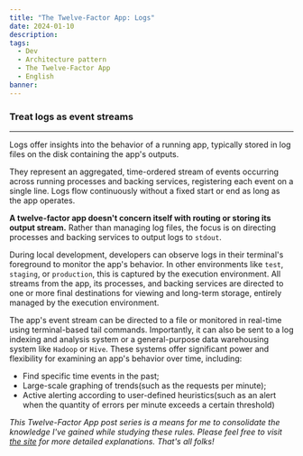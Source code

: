 ```yaml
---
title: "The Twelve-Factor App: Logs"
date: 2024-01-10
description:
tags:
  - Dev
  - Architecture pattern
  - The Twelve-Factor App
  - English
banner:
---
```


### Treat logs as event streams

---

Logs offer insights into the behavior of a running app, typically stored in log
files on the disk containing the app's outputs.

They represent an aggregated, time-ordered stream of events occurring across
running processes and backing services, registering each event on a single line.
Logs flow continuously without a fixed start or end as long as the app operates.

**A twelve-factor app doesn't concern itself with routing or storing its output
stream.** Rather than managing log files, the focus is on directing processes
and backing services to output logs to `stdout`.

During local development, developers can observe logs in their terminal's
foreground to monitor the app's behavior. In other environments like `test`,
`staging`, or `production`, this is captured by the execution environment. All
streams from the app, its processes, and backing services are directed to one or
more final destinations for viewing and long-term storage, entirely managed by
the execution environment.

The app's event stream can be directed to a file or monitored in real-time
using terminal-based tail commands. Importantly, it can also be sent to a log
indexing and analysis system or a general-purpose data warehousing system like
`Hadoop` or `Hive`. These systems offer significant power and flexibility for
examining an app's behavior over time, including:

- Find specific time events in the past;
- Large-scale graphing of trends(such as the requests per minute);
- Active alerting according to user-defined heuristics(such as an alert when the
quantity of errors per minute exceeds a certain threshold)

_This Twelve-Factor App post series is a means for me to consolidate
the knowledge I've gained while studying these rules. Please feel free to visit 
[the site](https://12factor.net/) for more detailed explanations.
That's all folks!_
